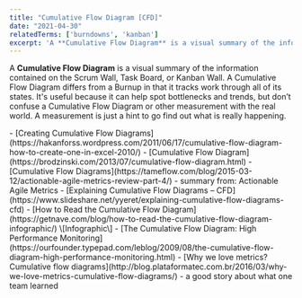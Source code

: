 ```yaml
---
title: "Cumulative Flow Diagram [CFD]"
date: "2021-04-30"
relatedTerms: ['burndowns', 'kanban']
excerpt: 'A **Cumulative Flow Diagram** is a visual summary of the information contained on the'
---
```


A **Cumulative Flow Diagram** is a visual summary of the information contained on the Scrum Wall, Task Board, or Kanban Wall. A Cumulative Flow Diagram differs from a Burnup in that it tracks work through all of its states. It's useful because it can help spot bottlenecks and trends, but don’t confuse a Cumulative Flow Diagram or other measurement with the real world. A measurement is just a hint to go find out what is really happening.

<HighlightBox heading="Resource Links" variant="resourceLinks">
- [Creating Cumulative Flow Diagrams](https://hakanforss.wordpress.com/2011/06/17/cumulative-flow-diagram-how-to-create-one-in-excel-2010/)
- [Cumulative Flow Diagram](https://brodzinski.com/2013/07/cumulative-flow-diagram.html)
- [Cumulative Flow Diagrams](https://tameflow.com/blog/2015-03-12/actionable-agile-metrics-review-part-4/) - summary from: Actionable Agile Metrics
- [Explaining Cumulative Flow Diagrams – CFD](https://www.slideshare.net/yyeret/explaining-cumulative-flow-diagrams-cfd)
- [How to Read the Cumulative Flow Diagram](https://getnave.com/blog/how-to-read-the-cumulative-flow-diagram-infographic/) \[Infographic\]
- [The Cumulative Flow Diagram: High Performance Monitoring](https://ourfounder.typepad.com/leblog/2009/08/the-cumulative-flow-diagram-high-performance-monitoring.html)
- [Why we love metrics? Cumulative flow diagrams](http://blog.plataformatec.com.br/2016/03/why-we-love-metrics-cumulative-flow-diagrams/) - a good story about what one team learned
</HighlightBox>
